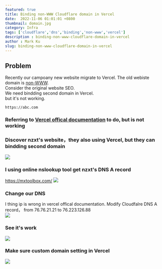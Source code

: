 ```yaml
---
featured: true
title: Binding non-WWW Cloudflare domain in Vercel
date:  2022-11-06 01:01:01 +0800
thumbnail: domain.jpg
category: Infra
tags: ['cloudflare','dns','binding','non-www','vercel']
description : binding-non-www-cloudflare-domain-in-vercel
author : Mark Ku
slug: binding-non-www-cloudflare-domain-in-vercel
---
```


## Problem
Recently our campoany new website migrate to Vercel.
The old webiste domain is [non-WWW](https://www.searchenginejournal.com/www-vs-non-www-seo/272043/).  
Consider the original website SEO.  
We need bindding second domain in Vercel.  
but it's not working.  
```
https://abc.com 
```
### Referring to [Vercel offical documentation](https://vercel.com/guides/using-cloudflare-with-vercel) to do, but is not working

### Discover nzxt's website，they also using Vercel, but they can bindding second domain 
![](https://i.imgur.com/L5jFwzD.jpg)

### I using online nslookup tool get nzxt's DNS A record
https://mxtoolbox.com/
![](https://i.imgur.com/sCciXcf.png)

### Change our DNS
I thing ip is wrong in vercel offical documentation. Modify Cloudfalre DNS A record， from 76.76.21.21 to 76.223.126.88  
![](https://i.imgur.com/7ac9Vrq.png)

### See it's work  
![](https://i.imgur.com/kza1Mha.jpg)

### Make sure custom domain setting in Vercel
![](https://i.imgur.com/MTvHOo2.png)
